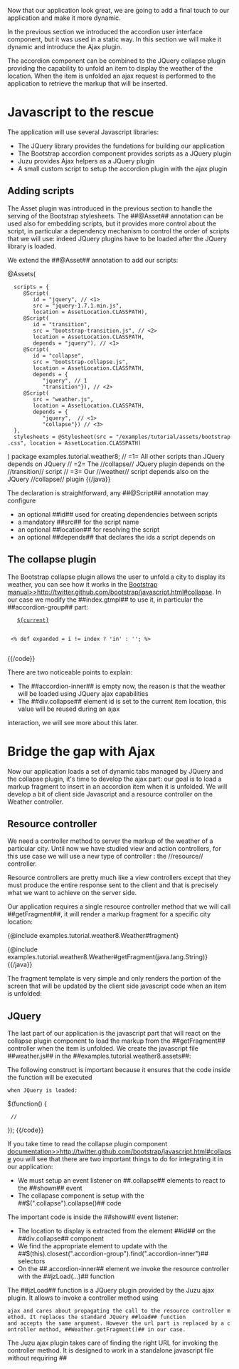 Now that our application look great, we are going to add a final touch to our application and make it more dynamic.

In the previous section we introduced the accordion user interface component, but it was used in a static way. In this
section we will make it dynamic and introduce the Ajax plugin.

The accordion component can be combined to the JQuery collapse plugin providing the capability to unfold an item to
display the weather of the location. When the item is unfolded an ajax request is performed to the application to
retrieve the markup that will be inserted.

= Javascript to the rescue =

The application will use several Javascript libraries:

* The JQuery library provides the fundations for building our application
* The Bootstrap accordion component provides scripts as a JQuery plugin
* Juzu provides Ajax helpers as a JQuery plugin
* A small custom script to setup the accordion plugin with the ajax plugin

== Adding scripts ==

The Asset plugin was introduced in the previous section to handle the serving of the Bootstrap stylesheets. The ##@Asset##
annotation can be used also for embedding scripts, but it provides more control about the script, in particular
a dependency mechanism to control the order of scripts that we will use: indeed JQuery plugins have to be loaded after the
JQuery library is loaded.

We extend the ##@Asset## annotation to add our scripts:

{{java}}
@Assets(
   scripts = {
      @Script(
         id = "jquery", // <1>
         src = "jquery-1.7.1.min.js",
         location = AssetLocation.CLASSPATH),
      @Script(
         id = "transition",
         src = "bootstrap-transition.js", // <2>
         location = AssetLocation.CLASSPATH,
         depends = "jquery"), // <1>
      @Script(
         id = "collapse",
         src = "bootstrap-collapse.js",
         location = AssetLocation.CLASSPATH,
         depends = {
            "jquery", // 1
            "transition"}), // <2>
      @Script(
         src = "weather.js",
         location = AssetLocation.CLASSPATH,
         depends = {
            "jquery",  // <1>
            "collapse"}) // <3>
   },
   stylesheets = @Stylesheet(src = "/examples/tutorial/assets/bootstrap.css", location = AssetLocation.CLASSPATH)
)
package examples.tutorial.weather8;
// =1= All other scripts than JQuery depends on JQuery
// =2= The //collapse// JQuery plugin depends on the //transition// script
// =3= Our //weather// script depends also on the JQuery //collapse// plugin
{{/java}}

The declaration is straightforward, any ##@Script## annotation may configure

* an optional ##id## used for creating dependencies between scripts
* a mandatory ##src## for the script name
* an optional ##location## for resolving the script
* an optional ##depends## that declares the ids a script depends on

== The collapse plugin ==

The Bootstrap collapse plugin allows the user to unfold a city to display its weather, you can see how it works
in the [[Bootstrap manual>>http://twitter.github.com/bootstrap/javascript.html#collapse]]. In our case we modify
the ##index.gtmpl## to use it, in particular the ##accordion-group## part:

{{code}}
<div class="accordion-group">
  <div class="accordion-heading">
    <a class="accordion-toggle" href="#${current}" data-parent="${id}" data-toggle="collapse">${current}</a>
  </div>
  <% def expanded = i != index ? 'in' : ''; %>
  <div id="${current}" class="accordion-body collapse ${expanded}">
    <div class="accordion-inner">
    </div>
  </div>
</div>
{{/code}}

There are two noticeable points to explain:

* The ##accordion-inner## is empty now, the reason is that the weather will be loaded using JQuery ajax capabilities
* The ##div.collapse## element id is set to the current item location, this value will be reused during an ajax
interaction, we will see more about this later.

= Bridge the gap with Ajax =

Now our application loads a set of dynamic tabs managed by JQuery and the collapse plugin, it's time to develop the ajax
part: our goal is to load a markup fragment to insert in an accordion item when it is unfolded. We will develop a bit
of client side Javascript and a resource controller on the Weather controller.

== Resource controller ==

We need a controller method to server the markup of the weather of a particular city. Until now we have studied view
and action controllers, for this use case we will use a new type of controller : the //resource// controller.

Resource controllers are pretty much like a view controllers except that they must produce the entire response sent to the
client and that is precisely what we want to achieve on the server side.

Our application requires a single resource controller method that we will call ##getFragment##, it will render a markup
fragment for a specific city location:

{{java}}
{@include examples.tutorial.weather8.Weather#fragment}

{@include examples.tutorial.weather8.Weather#getFragment(java.lang.String)}
{{/java}}

The fragment template is very simple and only renders the portion of the screen that will be updated by the client
side javascript code when an item is unfolded:

{{code language=java href="examples/tutorial/weather8/templates/fragment.gtmpl"/}}

== JQuery ==

The last part of our application is the javascript part that will react on the collapse plugin component to load
the markup from the ##getFragment## controller when the item is unfolded. We create the javascript file ##weather.js##
in the ##examples.tutorial.weather8.assets##:

{{code language=java href="examples/tutorial/weather8/assets/weather.js"/}}

The following construct is important because it ensures that the code inside the function will be executed
 when JQuery is loaded:

{{code}}
$(function() {
  //
});
{{/code}}

If you take time to read the collapse plugin component [[documentation>>http://twitter.github.com/bootstrap/javascript.html#collapse]]
you will see that there are two important things to do for integrating it in our application:

* We must setup an event listener on ##.collapse## elements to react to the ##shown## event
* The collapase component is setup with the ##$(".collapse").collapse()## code

The important code is inside the ##show## event listener:

* The location to display is extracted from the element ##id## on the ##div.collapse## component
* We find the appropriate element to update with the ##$(this).closest(".accordion-group").find(".accordion-inner")## selectors
* On the ##.accordion-inner## element we invoke the resource controller with the ##jzLoad(...)## function

The ##jzLoad## function is a JQuery plugin provided by the Juzu ajax plugin. It allows to invoke a controller method using
 ajax and cares about propagating the call to the resource controller method. It replaces the standard JQuery ##load## function
 and accepts the same argument. However the url part is replaced by a controller method, ##Weather.getFragment()## in our case.

The Juzu ajax plugin takes care of finding the right URL for invoking the controller method. It is designed to work in a
standalone javascript file without requiring ##<script>## tags in the page and works even when multiples instances of the
portlets are on the same page.

When the ajax plugin operates on ##@Ajax## controller method, it wraps the markup with a DOM structure that contains the
URL for the ##@Ajax## method of the application:

{{code}}
<div class="jz">
  <div data-method-id="Weather.getFragment()## data-url="http://localhost:8080/....."/>
  ...
</div>
{{/code}}

The ##jzLoad## function is invoked on a portion of the DOM that is wrapped by the ##div.jz## element and this
function will simply locate the correct URL using the ##data-method-id## attribute. This makes the same script
work with different portlets on the same page.

Note also that in our code we never used any JQuery selector containing id in order to allow several instances of the
same application to work without conflicts.

